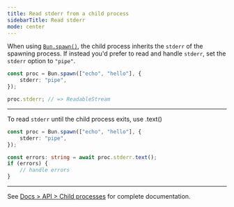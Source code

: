 ```yaml
---
title: Read stderr from a child process
sidebarTitle: Read stderr
mode: center
---
```


When using [`Bun.spawn()`](https://bun.com/docs/api/spawn), the child process inherits the `stderr` of the spawning process. If instead you'd prefer to read and handle `stderr`, set the `stderr` option to `"pipe"`.

```ts
const proc = Bun.spawn(["echo", "hello"], {
	stderr: "pipe",
});

proc.stderr; // => ReadableStream
```

---

To read `stderr` until the child process exits, use .text()

```ts
const proc = Bun.spawn(["echo", "hello"], {
	stderr: "pipe",
});

const errors: string = await proc.stderr.text();
if (errors) {
	// handle errors
}
```

---

See [Docs > API > Child processes](https://bun.com/docs/api/spawn) for complete documentation.

